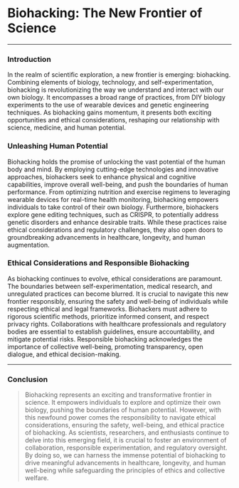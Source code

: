 # Biohacking: The New Frontier of Science

---

### Introduction

In the realm of scientific exploration, a new frontier is emerging: biohacking. Combining elements of biology, technology, and self-experimentation, biohacking is revolutionizing the way we understand and interact with our own biology. It encompasses a broad range of practices, from DIY biology experiments to the use of wearable devices and genetic engineering techniques. As biohacking gains momentum, it presents both exciting opportunities and ethical considerations, reshaping our relationship with science, medicine, and human potential.

### Unleashing Human Potential

Biohacking holds the promise of unlocking the vast potential of the human body and mind. By employing cutting-edge technologies and innovative approaches, biohackers seek to enhance physical and cognitive capabilities, improve overall well-being, and push the boundaries of human performance. From optimizing nutrition and exercise regimens to leveraging wearable devices for real-time health monitoring, biohacking empowers individuals to take control of their own biology. Furthermore, biohackers explore gene editing techniques, such as CRISPR, to potentially address genetic disorders and enhance desirable traits. While these practices raise ethical considerations and regulatory challenges, they also open doors to groundbreaking advancements in healthcare, longevity, and human augmentation.

### Ethical Considerations and Responsible Biohacking

As biohacking continues to evolve, ethical considerations are paramount. The boundaries between self-experimentation, medical research, and unregulated practices can become blurred. It is crucial to navigate this new frontier responsibly, ensuring the safety and well-being of individuals while respecting ethical and legal frameworks. Biohackers must adhere to rigorous scientific methods, prioritize informed consent, and respect privacy rights. Collaborations with healthcare professionals and regulatory bodies are essential to establish guidelines, ensure accountability, and mitigate potential risks. Responsible biohacking acknowledges the importance of collective well-being, promoting transparency, open dialogue, and ethical decision-making.

---

### Conclusion

> Biohacking represents an exciting and transformative frontier in science. It empowers individuals to explore and optimize their own biology, pushing the boundaries of human potential. However, with this newfound power comes the responsibility to navigate ethical considerations, ensuring the safety, well-being, and ethical practice of biohacking. As scientists, researchers, and enthusiasts continue to delve into this emerging field, it is crucial to foster an environment of collaboration, responsible experimentation, and regulatory oversight. By doing so, we can harness the immense potential of biohacking to drive meaningful advancements in healthcare, longevity, and human well-being while safeguarding the principles of ethics and collective welfare.
